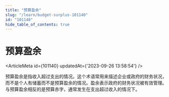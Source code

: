 ```yaml
---
title: "预算盈余"
slug: "/learn/budget-surplus-101140"
id: "101140"
hide_table_of_contents: true
---
```



# 预算盈余

<ArticleMeta id={101140} updatedAt={'2023-09-26 13:58:54'} />
<div className='border-solid border-b border-t-0 my-4 border-[var(--ifm-color-gray-300)]' />

预算盈余是指收入超过支出的情况。这个术语常用来描述企业或政府的财务状况，而不是个人有储蓄而不是预算盈余的情况。盈余表示政府的财务状况被有效管理。与预算盈余相反的是预算赤字，通常发生在支出超过收入的情况下。
